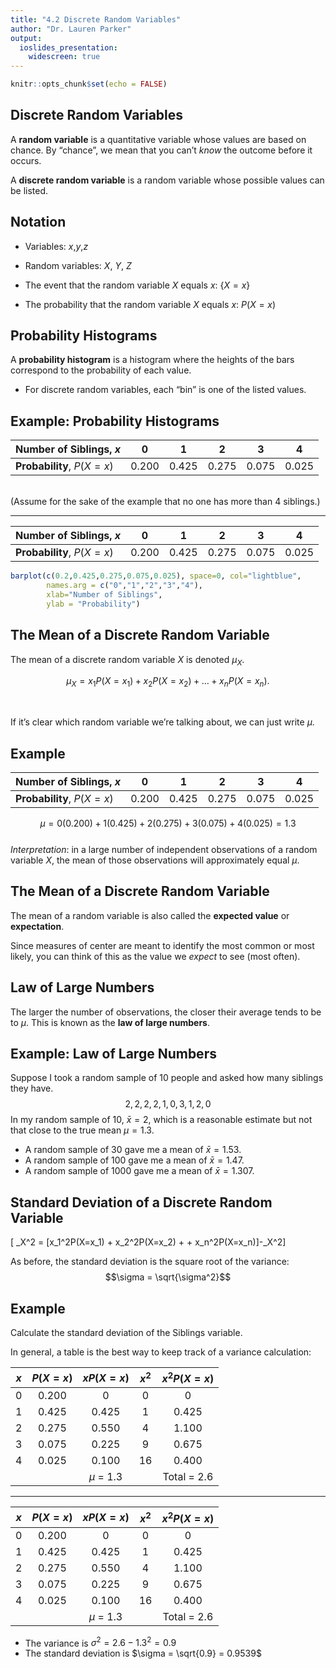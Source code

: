 ```yaml
---
title: "4.2 Discrete Random Variables"
author: "Dr. Lauren Parker"
output:
  ioslides_presentation: 
    widescreen: true
---
```


```r
knitr::opts_chunk$set(echo = FALSE)
```

## Discrete Random Variables

A **random variable** is a quantitative variable whose values are based on chance. By "chance", we mean that you can't *know* the outcome before it occurs. 

A **discrete random variable** is a random variable whose possible values can be listed. 

## Notation

- Variables: $x$,$y$,$z$


- Random variables: $X$, $Y$, $Z$


- The event that the random variable $X$ equals $x$: $\{X=x\}$


- The probability that the random variable $X$ equals $x$: $P(X=x)$ 

## Probability Histograms

A **probability histogram** is a histogram where the heights of the bars correspond to the probability of each value. 

- For discrete random variables, each "bin" is one of the listed values. 

## Example: Probability Histograms

| Number of Siblings, $x$ | 0 | 1 | 2 | 3 | 4 |
| :- | :-: | :-: | :-: | :-: | :-: | 
| **Probability**, $P(X=x)$ | 0.200 | 0.425 | 0.275 | 0.075 | 0.025 | 

<br>
(Assume for the sake of the example that no one has more than 4 siblings.)

***
| Number of Siblings, $x$ | 0 | 1 | 2 | 3 | 4 |
| :- | :-: | :-: | :-: | :-: | :-: | 
| **Probability**, $P(X=x)$ | 0.200 | 0.425 | 0.275 | 0.075 | 0.025 | 

```r
barplot(c(0.2,0.425,0.275,0.075,0.025), space=0, col="lightblue",
        names.arg = c("0","1","2","3","4"),
        xlab="Number of Siblings",
        ylab = "Probability")
```

## The Mean of a Discrete Random Variable

The mean of a discrete random variable $X$ is denoted $\mu_X$. 

$$\mu_X = x_1P(X=x_1) + x_2P(X=x_2) + \dots + x_nP(X=x_n).$$

<br>

If it's clear which random variable we're talking about, we can just write $\mu$.

## Example

| Number of Siblings, $x$ | 0 | 1 | 2 | 3 | 4 |
| :- | :-: | :-: | :-: | :-: | :-: | 
| **Probability**, $P(X=x)$ | 0.200 | 0.425 | 0.275 | 0.075 | 0.025 | 

$$\mu = 0(0.200)+1(0.425)+2(0.275)+3(0.075)+4(0.025)=1.3$$
<br>
*Interpretation*: in a large number of independent observations of a random variable $X$, the mean of those observations will approximately equal $\mu$. 

## The Mean of a Discrete Random Variable

The mean of a random variable is also called the **expected value** or **expectation**. 

Since measures of center are meant to identify the most common or most likely, you can think of this as the value we *expect* to see (most often). 

## Law of Large Numbers

The larger the number of observations, the closer their average tends to be to $\mu$. This is known as the **law of large numbers**. 

## Example: Law of Large Numbers

Suppose I took a random sample of 10 people and asked how many siblings they have. $$2,2,2,2,1,0,3,1,2,0$$ In my random sample of 10, $\bar{x}=2$, which is a reasonable estimate but not that close to the true mean $\mu=1.3$. 

- A random sample of 30 gave me a mean of $\bar{x}=1.53$.
- A random sample of 100 gave me a mean of $\bar{x}=1.47$.
- A random sample of 1000 gave me a mean of $\bar{x}=1.307$.

## Standard Deviation of a Discrete Random Variable

\[ \sigma_X^2 = [x_1^2P(X=x_1) + x_2^2P(X=x_2) + \dots + x_n^2P(X=x_n)]-\mu_X^2\]

As before, the standard deviation is the square root of the variance: $$\sigma = \sqrt{\sigma^2}$$

## Example

Calculate the standard deviation of the Siblings variable. 

In general, a table is the best way to keep track of a variance calculation:
 
| $x$ | $P(X=x)$ | $xP(X=x)$ | $x^2$ | $x^2P(X=x)$ |
| :-: | :-: | :-: | :-: | :-: |
| 0 | 0.200 | 0 | 0 | 0 |
| 1 | 0.425 | 0.425 | 1 | 0.425 | 
| 2 | 0.275 | 0.550 | 4 | 1.100 | 
| 3 | 0.075 | 0.225 | 9 | 0.675 | 
| 4 | 0.025 | 0.100 | 16 | 0.400 | 
|  |  | $\mu$ = 1.3 |  | Total = 2.6 |

***

| $x$ | $P(X=x)$ | $xP(X=x)$ | $x^2$ | $x^2P(X=x)$ |
| :-: | :-: | :-: | :-: | :-: |
| 0 | 0.200 | 0 | 0 | 0 |
| 1 | 0.425 | 0.425 | 1 | 0.425 | 
| 2 | 0.275 | 0.550 | 4 | 1.100 | 
| 3 | 0.075 | 0.225 | 9 | 0.675 | 
| 4 | 0.025 | 0.100 | 16 | 0.400 | 
|  |  | $\mu$ = 1.3 |  | Total = 2.6 |

- The variance is $\sigma^2 = 2.6 - 1.3^2 = 0.9$
- The standard deviation is $\sigma = \sqrt{0.9} = 0.9539$